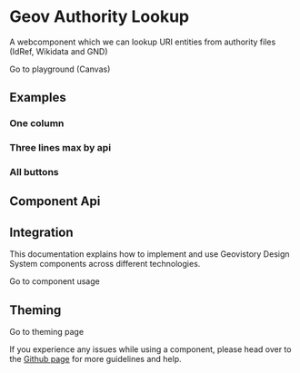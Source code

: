 
<Meta title="Data components/Authority Lookup/Documentation" />

# Geov Authority Lookup

A webcomponent which we can lookup URI entities from authority files (IdRef, Wikidata and GND)

<Canvas withSource="open">
  <Story id="data-components-authority-lookup--basic" />
</Canvas>

<div class="ion-text-center">
  <ion-button href="?path=/story/data-components-authority-lookup--basic" target="_self">
    Go to playground (Canvas)
  </ion-button>
</div>

## Examples

### One column

<Canvas>
  <Story id="data-components-authority-lookup--one-column" />
</Canvas>

### Three lines max by api

<Canvas>
  <Story id="data-components-authority-lookup--three-resultats" />
</Canvas>

### All buttons

<Canvas>
  <Story id="data-components-authority-lookup--all-buttons" />
</Canvas>

## Component Api

<Description markdown={readme} />

## Integration

This documentation explains how to implement and use Geovistory Design System components across different technologies.

<div class="ion-text-center">
  <ion-button href="?path=/story/getting-started-installation--html-5" target="_self">
    Go to component usage
  </ion-button>
</div>

## Theming

<div class="ion-text-center">
  <ion-button href="?path=/story/design-theming--theming" target="_self">
    Go to theming page
  </ion-button>
</div>

<p>
  If you experience any issues while using a component, please head over to the <a href="https://github.com/geovistory/design-system/issues">Github page</a> for more guidelines and
  help.
</p>
